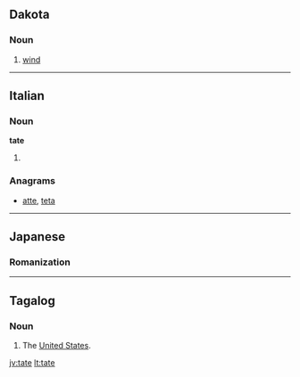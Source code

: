 {{also|täte}}
==Dakota==

===Noun===
{{head|dak|noun}}

# [[wind]]

----

==Italian==

===Noun===
'''tate''' {{f}}

# {{plural of|tata|lang=it}}

===Anagrams===
* [[atte#Italian|atte]], [[teta#Italian|teta]]

----

==Japanese==

===Romanization===
{{ja-romaji|たて}}

----

==Tagalog==

===Noun===
{{attention|tl|shouldn't this be 'proper noun'?}}
{{tl-noun}}

# {{context|slang|lang=tl}} The [[United States|United States]].

[[jv:tate]]
[[lt:tate]]
